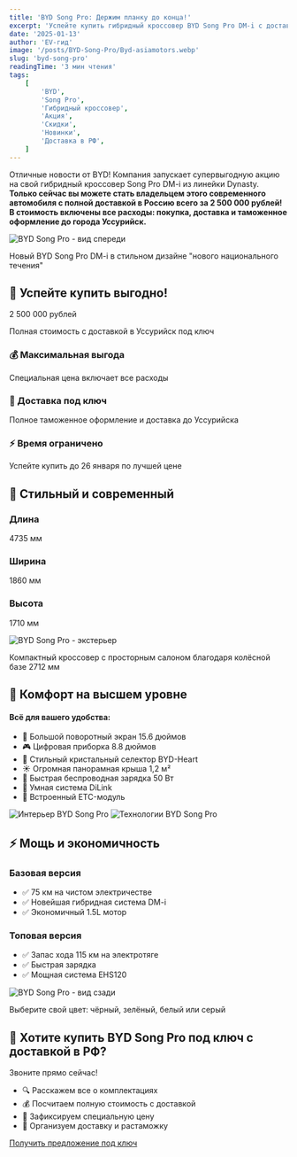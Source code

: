 ```yaml
---
title: 'BYD Song Pro: Держим планку до конца!'
excerpt: 'Успейте купить гибридный кроссовер BYD Song Pro DM-i с доставкой в РФ под ключ всего за 2.5 млн рублей!'
date: '2025-01-13'
author: 'EV-гид'
image: '/posts/BYD-Song-Pro/Byd-asiamotors.webp'
slug: 'byd-song-pro'
readingTime: '3 мин чтения'
tags:
    [
        'BYD',
        'Song Pro',
        'Гибридный кроссовер',
        'Акция',
        'Скидки',
        'Новинки',
        'Доставка в РФ',
    ]
---
```


<div class="intro-block">
    <p class="intro-text">
        Отличные новости от BYD! Компания запускает супервыгодную акцию на свой
        гибридный кроссовер Song Pro DM-i из линейки Dynasty.
        <br>
        <strong>
            Только сейчас вы можете стать владельцем этого современного
            автомобиля с полной доставкой в Россию всего за 2 500 000 рублей! В
            стоимость включены все расходы: покупка, доставка и таможенное
            оформление до города Уссурийск.
        </strong>
    </p>
</div>

<div class="image-container">
    <img
        src="/posts/BYD-Song-Pro/Byd-asiamotor-3.webp"
        alt="BYD Song Pro - вид спереди"
        className="full-width-image"
    />
    <p class="image-caption">
        Новый BYD Song Pro DM-i в стильном дизайне "нового национального
        течения"
    </p>
</div>

## 🌟 Успейте купить выгодно!

<div class="price-banner">
    <div class="price-tag">2 500 000 рублей</div>
    <p class="price-note">Полная стоимость с доставкой в Уссурийск под ключ</p>
</div>

<div class="advantages-grid">
    <div class="advantage-item">
        <h3>💰 Максимальная выгода</h3>
        <p>Специальная цена включает все расходы</p>
    </div>
    <div class="advantage-item">
        <h3>🚢 Доставка под ключ</h3>
        <p>Полное таможенное оформление и доставка до Уссурийска</p>
    </div>
    <div class="advantage-item">
        <h3>⚡ Время ограничено</h3>
        <p>Успейте купить до 26 января по лучшей цене</p>
    </div>
</div>

## 💫 Стильный и современный

<div class="features-grid">
    <div class="feature-card">
        <h3 class="feature-title">Длина</h3>
        <p class="feature-value">4735 мм</p>
    </div>
    <div class="feature-card">
        <h3 class="feature-title">Ширина</h3>
        <p class="feature-value">1860 мм</p>
    </div>
    <div class="feature-card">
        <h3 class="feature-title">Высота</h3>
        <p class="feature-value">1710 мм</p>
    </div>
</div>

<div class="image-container">
    <img
        src="/posts/BYD-Song-Pro/Byd-asiamotors-end.webp"
        alt="BYD Song Pro - экстерьер"
        className="full-width-image"
    />
    <p class="image-caption">
        Компактный кроссовер с просторным салоном благодаря колёсной базе 2712
        мм
    </p>
</div>

## 🎯 Комфорт на высшем уровне

<div class="advantages-card">
    <h4>Всё для вашего удобства:</h4>
    <ul>
        <li>📱 Большой поворотный экран 15.6 дюймов</li>
        <li>🎮 Цифровая приборка 8.8 дюймов</li>
        <li>💎 Стильный кристальный селектор BYD-Heart</li>
        <li>☀️ Огромная панорамная крыша 1,2 м²</li>
        <li>🔋 Быстрая беспроводная зарядка 50 Вт</li>
        <li>🚗 Умная система DiLink</li>
        <li>🎯 Встроенный ETC-модуль</li>
    </ul>
</div>

<div class="image-grid">
    <img
        src="/posts/BYD-Song-Pro/Byd-asiamotors-2.webp"
        alt="Интерьер BYD Song Pro"
        className="grid-image"
    />
    <img
        src="/posts/BYD-Song-Pro/byd-азиямоторс.webp"
        alt="Технологии BYD Song Pro"
        className="grid-image"
    />
</div>

## ⚡ Мощь и экономичность

<div class="pros-cons-grid">
    <div class="pros-card">
        <h3>Базовая версия</h3>
        <ul>
            <li>✅ 75 км на чистом электричестве</li>
            <li>✅ Новейшая гибридная система DM-i</li>
            <li>✅ Экономичный 1.5L мотор</li>
        </ul>
    </div>
    <div class="pros-card">
        <h3>Топовая версия</h3>
        <ul>
            <li>✅ Запас хода 115 км на электротяге</li>
            <li>✅ Быстрая зарядка</li>
            <li>✅ Мощная система EHS120</li>
        </ul>
    </div>
</div>

<div class="image-container">
    <img
        src="/posts/BYD-Song-Pro/Byd-asiamotors-2.webp"
        alt="BYD Song Pro - вид сзади"
        className="full-width-image"
    />
    <p class="image-caption">
        Выберите свой цвет: чёрный, зелёный, белый или серый
    </p>
</div>

<div class="cta-box">
    <h2>🚗 Хотите купить BYD Song Pro под ключ с доставкой в РФ?</h2>
    <p>Звоните прямо сейчас!</p>
    <ul class="specs-list specs-list__no-dot">
        <li>🔍 Расскажем все о комплектациях</li>
        <li>💰 Посчитаем полную стоимость с доставкой</li>
        <li>📅 Зафиксируем специальную цену</li>
        <li>🚢 Организуем доставку и растаможку</li>
    </ul>
    <a href="/contacts" class="cta-button">
        Получить предложение под ключ
    </a>
</div>

